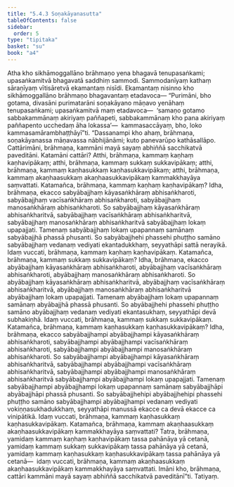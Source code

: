 ```yaml
---
title: "5.4.3 Soṇakāyanasutta"
tableOfContents: false
sidebar:
  order: 5
type: "tipitaka"
basket: "su"
book: "a4"
---
```



<DynamicBreadcrumb />

<Division number="234" book="a4">

<Paragraph number="1433" book="a4">
Atha kho sikhāmoggallāno brāhmaṇo yena bhagavā tenupasaṅkami; upasaṅkamitvā bhagavatā saddhiṃ sammodi. Sammodanīyaṃ kathaṃ sāraṇīyaṃ vītisāretvā ekamantaṃ nisīdi. Ekamantaṃ nisinno kho sikhāmoggallāno brāhmaṇo bhagavantaṃ etadavoca—
</Paragraph>

<Paragraph number="1434" book="a4">
“Purimāni, bho gotama, divasāni purimatarāni soṇakāyano māṇavo yenāhaṃ tenupasaṅkami; upasaṅkamitvā maṃ etadavoca—  ‘samaṇo gotamo sabbakammānaṃ akiriyaṃ paññapeti, sabbakammānaṃ kho pana akiriyaṃ paññapento ucchedaṃ āha lokassa’—  kammasaccāyaṃ, bho, loko kammasamārambhaṭṭhāyī”ti.
</Paragraph>

<Paragraph number="1435" book="a4">
“Dassanampi kho ahaṃ, brāhmaṇa, soṇakāyanassa māṇavassa nābhijānāmi; kuto panevarūpo kathāsallāpo. Cattārimāni, brāhmaṇa, kammāni mayā sayaṃ abhiññā sacchikatvā paveditāni. Katamāni cattāri? Atthi, brāhmaṇa, kammaṃ kaṇhaṃ kaṇhavipākaṃ; atthi, brāhmaṇa, kammaṃ sukkaṃ sukkavipākaṃ; atthi, brāhmaṇa, kammaṃ kaṇhasukkaṃ kaṇhasukkavipākaṃ; atthi, brāhmaṇa, kammaṃ akaṇhaasukkaṃ akaṇhaasukkavipākaṃ kammakkhayāya saṃvattati.
</Paragraph>

<Paragraph number="1436" book="a4">
Katamañca, brāhmaṇa, kammaṃ kaṇhaṃ kaṇhavipākaṃ? Idha, brāhmaṇa, ekacco sabyābajjhaṃ kāyasaṅkhāraṃ abhisaṅkharoti, sabyābajjhaṃ vacīsaṅkhāraṃ abhisaṅkharoti, sabyābajjhaṃ manosaṅkhāraṃ abhisaṅkharoti. So sabyābajjhaṃ kāyasaṅkhāraṃ abhisaṅkharitvā, sabyābajjhaṃ vacīsaṅkhāraṃ abhisaṅkharitvā, sabyābajjhaṃ manosaṅkhāraṃ abhisaṅkharitvā sabyābajjhaṃ lokaṃ upapajjati. Tamenaṃ sabyābajjhaṃ lokaṃ upapannaṃ samānaṃ sabyābajjhā phassā phusanti. So sabyābajjhehi phassehi phuṭṭho samāno sabyābajjhaṃ vedanaṃ vediyati ekantadukkhaṃ, seyyathāpi sattā nerayikā. Idaṃ vuccati, brāhmaṇa, kammaṃ kaṇhaṃ kaṇhavipākaṃ.
</Paragraph>

<Paragraph number="1437" book="a4">
Katamañca, brāhmaṇa, kammaṃ sukkaṃ sukkavipākaṃ? Idha, brāhmaṇa, ekacco abyābajjhaṃ kāyasaṅkhāraṃ abhisaṅkharoti, abyābajjhaṃ vacīsaṅkhāraṃ abhisaṅkharoti, abyābajjhaṃ manosaṅkhāraṃ abhisaṅkharoti. So abyābajjhaṃ kāyasaṅkhāraṃ abhisaṅkharitvā, abyābajjhaṃ vacīsaṅkhāraṃ abhisaṅkharitvā, abyābajjhaṃ manosaṅkhāraṃ abhisaṅkharitvā abyābajjhaṃ lokaṃ upapajjati. Tamenaṃ abyābajjhaṃ lokaṃ upapannaṃ samānaṃ abyābajjhā phassā phusanti. So abyābajjhehi phassehi phuṭṭho samāno abyābajjhaṃ vedanaṃ vediyati ekantasukhaṃ, seyyathāpi devā subhakiṇhā. Idaṃ vuccati, brāhmaṇa, kammaṃ sukkaṃ sukkavipākaṃ.
</Paragraph>

<Paragraph number="1438" book="a4">
Katamañca, brāhmaṇa, kammaṃ kaṇhasukkaṃ kaṇhasukkavipākaṃ? Idha, brāhmaṇa, ekacco sabyābajjhampi abyābajjhampi kāyasaṅkhāraṃ abhisaṅkharoti, sabyābajjhampi abyābajjhampi vacīsaṅkhāraṃ abhisaṅkharoti, sabyābajjhampi abyābajjhampi manosaṅkhāraṃ abhisaṅkharoti. So sabyābajjhampi abyābajjhampi kāyasaṅkhāraṃ abhisaṅkharitvā, sabyābajjhampi abyābajjhampi vacīsaṅkhāraṃ abhisaṅkharitvā, sabyābajjhampi abyābajjhampi manosaṅkhāraṃ abhisaṅkharitvā sabyābajjhampi abyābajjhampi lokaṃ upapajjati. Tamenaṃ sabyābajjhampi abyābajjhampi lokaṃ upapannaṃ samānaṃ sabyābajjhāpi abyābajjhāpi phassā phusanti. So sabyābajjhehipi abyābajjhehipi phassehi phuṭṭho samāno sabyābajjhampi abyābajjhampi vedanaṃ vediyati vokiṇṇasukhadukkhaṃ, seyyathāpi manussā ekacce ca devā ekacce ca vinipātikā. Idaṃ vuccati, brāhmaṇa, kammaṃ kaṇhasukkaṃ kaṇhasukkavipākaṃ.
</Paragraph>

<Paragraph number="1439" book="a4">
Katamañca, brāhmaṇa, kammaṃ akaṇhaasukkaṃ akaṇhaasukkavipākaṃ kammakkhayāya saṃvattati? Tatra, brāhmaṇa, yamidaṃ kammaṃ kaṇhaṃ kaṇhavipākaṃ tassa pahānāya yā cetanā, yamidaṃ kammaṃ sukkaṃ sukkavipākaṃ tassa pahānāya yā cetanā, yamidaṃ kammaṃ kaṇhasukkaṃ kaṇhasukkavipākaṃ tassa pahānāya yā cetanā—  idaṃ vuccati, brāhmaṇa, kammaṃ akaṇhaasukkaṃ akaṇhaasukkavipākaṃ kammakkhayāya saṃvattati. Imāni kho, brāhmaṇa, cattāri kammāni mayā sayaṃ abhiññā sacchikatvā paveditānī”ti.

</Paragraph>
</Division>

<Paragraph number="1440" type="center" book="a4">
Tatiyaṃ.
</Paragraph>